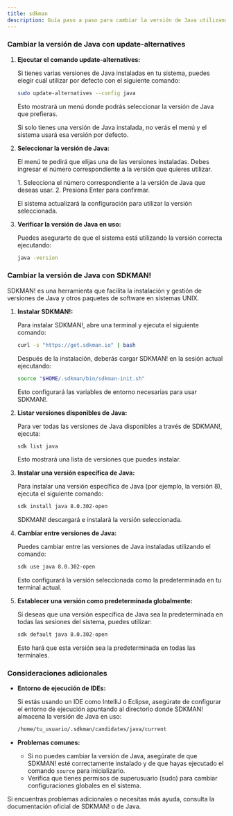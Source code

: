 ```yaml
---
title: sdkman
description: Guía paso a paso para cambiar la versión de Java utilizando update-alternatives y SDKMAN!
---
```


### Cambiar la versión de Java con update-alternatives

<Steps>

1. **Ejecutar el comando update-alternatives:**

   Si tienes varias versiones de Java instaladas en tu sistema, puedes elegir cuál utilizar por defecto con el siguiente comando:

   ```bash
   sudo update-alternatives --config java
   ```

   Esto mostrará un menú donde podrás seleccionar la versión de Java que prefieras. 

   <Aside type="tip">
   Si solo tienes una versión de Java instalada, no verás el menú y el sistema usará esa versión por defecto.
   </Aside>

2. **Seleccionar la versión de Java:**
   
   El menú te pedirá que elijas una de las versiones instaladas. Debes ingresar el número correspondiente a la versión que quieres utilizar.

   <Steps>
   1. Selecciona el número correspondiente a la versión de Java que deseas usar.
   2. Presiona Enter para confirmar.
   </Steps>

   El sistema actualizará la configuración para utilizar la versión seleccionada.

3. **Verificar la versión de Java en uso:**
   
   Puedes asegurarte de que el sistema está utilizando la versión correcta ejecutando:

   ```bash
   java -version
   ```

</Steps>

### Cambiar la versión de Java con SDKMAN!

SDKMAN! es una herramienta que facilita la instalación y gestión de versiones de Java y otros paquetes de software en sistemas UNIX.

<Steps>

1. **Instalar SDKMAN!:**

   Para instalar SDKMAN!, abre una terminal y ejecuta el siguiente comando:

   ```bash
   curl -s "https://get.sdkman.io" | bash
   ```

   Después de la instalación, deberás cargar SDKMAN! en la sesión actual ejecutando:

   ```bash
   source "$HOME/.sdkman/bin/sdkman-init.sh"
   ```

   Esto configurará las variables de entorno necesarias para usar SDKMAN!.

2. **Listar versiones disponibles de Java:**
   
   Para ver todas las versiones de Java disponibles a través de SDKMAN!, ejecuta:

   ```bash
   sdk list java
   ```

   Esto mostrará una lista de versiones que puedes instalar.

3. **Instalar una versión específica de Java:**
   
   Para instalar una versión específica de Java (por ejemplo, la versión 8), ejecuta el siguiente comando:

   ```bash
   sdk install java 8.0.302-open
   ```

   SDKMAN! descargará e instalará la versión seleccionada.

4. **Cambiar entre versiones de Java:**

   Puedes cambiar entre las versiones de Java instaladas utilizando el comando:

   ```bash
   sdk use java 8.0.302-open
   ```

   Esto configurará la versión seleccionada como la predeterminada en tu terminal actual.

5. **Establecer una versión como predeterminada globalmente:**

   Si deseas que una versión específica de Java sea la predeterminada en todas las sesiones del sistema, puedes utilizar:

   ```bash
   sdk default java 8.0.302-open
   ```

   Esto hará que esta versión sea la predeterminada en todas las terminales.

</Steps>

### Consideraciones adicionales

- **Entorno de ejecución de IDEs:** 
  
  Si estás usando un IDE como IntelliJ o Eclipse, asegúrate de configurar el entorno de ejecución apuntando al directorio donde SDKMAN! almacena la versión de Java en uso: 

  ```bash
  /home/tu_usuario/.sdkman/candidates/java/current
  ```

- **Problemas comunes:** 
  - Si no puedes cambiar la versión de Java, asegúrate de que SDKMAN! esté correctamente instalado y de que hayas ejecutado el comando `source` para inicializarlo.
  - Verifica que tienes permisos de superusuario (sudo) para cambiar configuraciones globales en el sistema.

<CardGrid>
  <LinkCard href="https://sdkman.io/install" title="Instalación de SDKMAN!" description="Guía oficial para instalar SDKMAN!." />
  <LinkCard href="https://docs.oracle.com/en/java/javase/11/install/overview-jdk-installation.html" title="Instalación de Java" description="Guía oficial para instalar Java." />
  <LinkCard href="https://docs.sdkman.io/usage.html" title="Uso de SDKMAN!" description="Documentación oficial de SDKMAN! para gestionar versiones de Java." />
</CardGrid>

<Aside>
Si encuentras problemas adicionales o necesitas más ayuda, consulta la documentación oficial de SDKMAN! o de Java.
</Aside>
